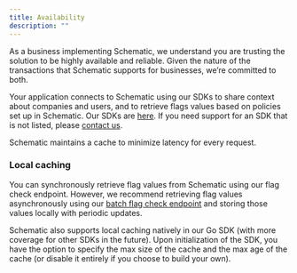 ```yaml
---
title: Availability
description: ""
---
```


As a business implementing Schematic, we understand you are trusting the solution to be highly available and reliable. Given the nature of the transactions that Schematic supports for businesses, we’re committed to both. 

Your application connects to Schematic using our SDKs to share context about companies and users, and to retrieve flags values based on policies set up in Schematic. Our SDKs are [here](/introduction#sdks). If you need support for an SDK that is not listed, please [contact us](mailto:hi@schematichq.com).

Schematic maintains a cache to minimize latency for every request.

### Local caching

You can synchronously retrieve flag values from Schematic using our flag check endpoint. However, we recommend retrieving flag values asynchronously using our [batch flag check endpoint](/api-reference/features/check-flags) and storing those values locally with periodic updates.

Schematic also supports local caching natively in our Go SDK (with more coverage for other SDKs in the future). Upon initialization of the SDK, you have the option to specify the max size of the cache and the max age of the cache (or disable it entirely if you choose to build your own).